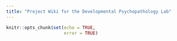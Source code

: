 ```yaml
---
title: "Project Wiki for the Developmental Psychopathology Lab"
---
```


```r
knitr::opts_chunk$set(echo = TRUE,
                      error = TRUE)
```

